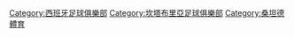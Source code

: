 {{Commons category|Racing de Santander}}

[[Category:西班牙足球俱樂部|Category:西班牙足球俱樂部]]
[[Category:坎塔布里亞足球俱樂部|Category:坎塔布里亞足球俱樂部]]
[[Category:桑坦德體育|Category:桑坦德體育]]